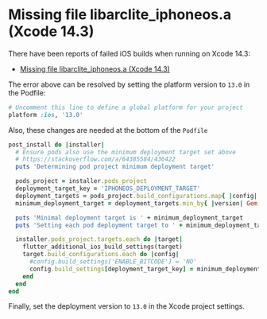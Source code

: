 # Missing file libarclite_iphoneos.a (Xcode 14.3)

There have been reports of failed iOS builds when running on Xcode 14.3:

- [Missing file libarclite_iphoneos.a (Xcode 14.3)](https://stackoverflow.com/questions/75574268/missing-file-libarclite-iphoneos-a-xcode-14-3)

The error above can be resolved by setting the platform version to `13.0` in the Podfile:

```ruby
# Uncomment this line to define a global platform for your project
platform :ios, '13.0'
```

Also, these changes are needed at the bottom of the `Podfile`

```ruby
post_install do |installer|
  # Ensure pods also use the minimum deployment target set above
  # https://stackoverflow.com/a/64385584/436422
  puts 'Determining pod project minimum deployment target'

  pods_project = installer.pods_project
  deployment_target_key = 'IPHONEOS_DEPLOYMENT_TARGET'
  deployment_targets = pods_project.build_configurations.map{ |config| config.build_settings[deployment_target_key] }
  minimum_deployment_target = deployment_targets.min_by{ |version| Gem::Version.new(version) }

  puts 'Minimal deployment target is ' + minimum_deployment_target
  puts 'Setting each pod deployment target to ' + minimum_deployment_target

  installer.pods_project.targets.each do |target|
    flutter_additional_ios_build_settings(target)
    target.build_configurations.each do |config|
      #config.build_settings['ENABLE_BITCODE'] = 'NO'
      config.build_settings[deployment_target_key] = minimum_deployment_target
    end
  end
end
```

Finally, set the deployment version to `13.0` in the Xcode project settings.
